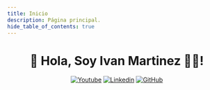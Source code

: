 ```yaml
---
title: Inicio
description: Página principal.
hide_table_of_contents: true
---
```



<div align="center">

<h1>👋 Hola, Soy Ivan Martinez 👨‍💻!</h1>

<HomeBannerImageFeature />

[![Youtube](https://img.shields.io/badge/youtube-red?style=for-the-badge&logo=youtube&logoColor=white)](https://www.youtube.com/@igmr_)
[![Linkedin](https://img.shields.io/badge/linkedin-0077B5?style=for-the-badge&logo=linkedin&logoColor=white)](https://www.linkedin.com/in/igmr)
[![GitHub](https://img.shields.io/badge/github-gray?style=for-the-badge&logo=github&logoColor=white)](https://github.com/igmr)

</div>
